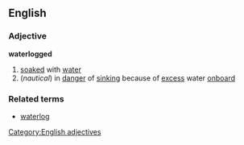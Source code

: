 ==English==
===Adjective===
'''waterlogged'''
#[[soaked]] with [[water]]
#(''nautical'') in [[danger]] of [[sinking]] because of [[excess]] water [[onboard]]
===Related terms===
*[[waterlog]]
[[Category:English adjectives]]